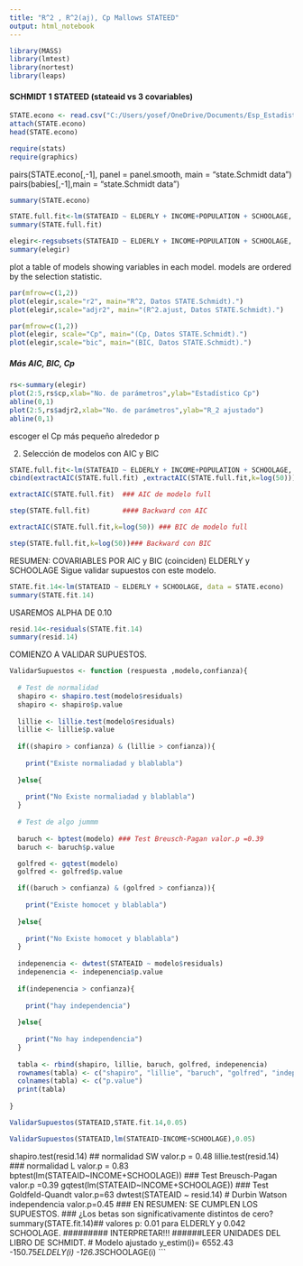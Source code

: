 ```yaml
---
title: "R^2 , R^2(aj), Cp Mallows STATEED"
output: html_notebook
---
```



```r

library(MASS)
library(lmtest)
library(nortest)
library(leaps)

```


#### SCHMIDT 1 STATEED (stateaid vs 3 covariables)

```r
STATE.econo <- read.csv("C:/Users/yosef/OneDrive/Documents/Esp_Estadistica/Applied-regression-methods-/MLR/Dataframes/stateed.csv", header=T,sep=";")
attach(STATE.econo)
head(STATE.econo)

```

```r

require(stats)
require(graphics)

```


pairs(STATE.econo[,-1], panel = panel.smooth, main = "state.Schmidt data") 
pairs(babies[,-1],main = "state.Schmidt data")

```r

summary(STATE.econo)

```

```r
STATE.full.fit<-lm(STATEAID ~ ELDERLY + INCOME+POPULATION + SCHOOLAGE, data = STATE.econo)
summary(STATE.full.fit)
```

```r
elegir<-regsubsets(STATEAID ~ ELDERLY + INCOME+POPULATION + SCHOOLAGE, data = STATE.econo)
summary(elegir)

```

plot a table of models showing variables in each model.
models are ordered by the selection statistic.

```r
par(mfrow=c(1,2))
plot(elegir,scale="r2", main="R^2, Datos STATE.Schmidt).")
plot(elegir,scale="adjr2", main="(R^2.ajust, Datos STATE.Schmidt).")
```

```r
par(mfrow=c(1,2))
plot(elegir, scale="Cp", main="(Cp, Datos STATE.Schmidt).")
plot(elegir,scale="bic", main="(BIC, Datos STATE.Schmidt).")
```
##### Más AIC, BIC, Cp

```r
rs<-summary(elegir)
plot(2:5,rs$cp,xlab="No. de parámetros",ylab="Estadístico Cp")
abline(0,1)
plot(2:5,rs$adjr2,xlab="No. de parámetros",ylab="R_2 ajustado")
abline(0,1)
```

escoger el Cp más pequeño alrededor p 

2. Selección de modelos con AIC y BIC 


```r

STATE.full.fit<-lm(STATEAID ~ ELDERLY + INCOME+POPULATION + SCHOOLAGE, data = STATE.econo)
cbind(extractAIC(STATE.full.fit) ,extractAIC(STATE.full.fit,k=log(50)))
```

```r

extractAIC(STATE.full.fit)  ### AIC de modelo full
```

```r
step(STATE.full.fit)        #### Backward con AIC
```

```r
extractAIC(STATE.full.fit,k=log(50)) ### BIC de modelo full
```

```r
step(STATE.full.fit,k=log(50))### Backward con BIC

```


RESUMEN: COVARIABLES POR AIC y BIC (coinciden) ELDERLY y SCHOOLAGE
Sigue validar supuestos con este modelo.

```r
STATE.fit.14<-lm(STATEAID ~ ELDERLY + SCHOOLAGE, data = STATE.econo)
summary(STATE.fit.14)

```

USAREMOS ALPHA DE 0.10
```r


resid.14<-residuals(STATE.fit.14) 
summary(resid.14)

```



COMIENZO A VALIDAR SUPUESTOS.

```r
ValidarSupuestos <- function (respuesta ,modelo,confianza){
  
  # Test de normalidad
  shapiro <- shapiro.test(modelo$residuals)
  shapiro <- shapiro$p.value
  
  lillie <- lillie.test(modelo$residuals)
  lillie <- lillie$p.value
  
  if((shapiro > confianza) & (lillie > confianza)){
    
    print("Existe normaliadad y blablabla")
    
  }else{
    
    print("No Existe normaliadad y blablabla")
  }
  
  # Test de algo jummm
  
  baruch <- bptest(modelo) ### Test Breusch-Pagan valor.p =0.39
  baruch <- baruch$p.value

  golfred <- gqtest(modelo)
  golfred <- golfred$p.value

  if((baruch > confianza) & (golfred > confianza)){
    
    print("Existe homocet y blablabla")
    
  }else{
    
    print("No Existe homocet y blablabla")
  }
  
  indepenencia <- dwtest(STATEAID ~ modelo$residuals)
  indepenencia <- indepenencia$p.value
  
  if(indepenencia > confianza){
    
    print("hay independencia")
    
  }else{
    
    print("No hay independencia")
  }
  
  tabla <- rbind(shapiro, lillie, baruch, golfred, indepenencia)
  rownames(tabla) <- c("shapiro", "lillie", "baruch", "golfred", "independencia")
  colnames(tabla) <- c("p.value")
  print(tabla)
  
} 
```

```r

ValidarSupuestos(STATEAID,STATE.fit.14,0.05)
```

```r

ValidarSupuestos(STATEAID,lm(STATEAID~INCOME+SCHOOLAGE),0.05)

```


shapiro.test(resid.14) ## normalidad SW valor.p = 0.48
lillie.test(resid.14) ### normalidad L valor.p = 0.83
bptest(lm(STATEAID~INCOME+SCHOOLAGE)) ### Test Breusch-Pagan valor.p =0.39
gqtest(lm(STATEAID~INCOME+SCHOOLAGE)) ### Test Goldfeld-Quandt valor.p=63
dwtest(STATEAID ~ resid.14) # Durbin Watson independencia valor.p=0.45
### EN RESUMEN: SE CUMPLEN LOS SUPUESTOS.
### ¿Los betas son significativamente distintos de cero?
summary(STATE.fit.14)## valores p: 0.01 para ELDERLY y 0.042 SCHOOLAGE.
######### INTERPRETAR!!!
######LEER UNIDADES DEL LIBRO DE SCHMIDT.
# Modelo ajustado y_estim(i)= 6552.43 -150.75*ELDELY(i) -126.3*SCHOOLAGE(i)
```




